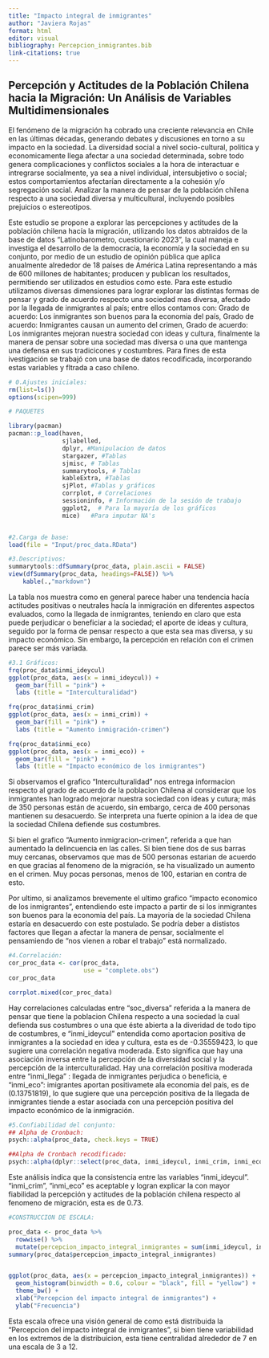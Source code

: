 ```yaml
---
title: "Impacto integral de inmigrantes"
author: "Javiera Rojas"
format: html
editor: visual
bibliography: Percepcion_inmigrantes.bib
link-citations: true 
---
```


## Percepción y Actitudes de la Población Chilena hacia la Migración: Un Análisis de Variables Multidimensionales

El fenómeno de la migración ha cobrado una creciente relevancia en Chile en las últimas décadas, generando debates y discusiones en torno a su impacto en la sociedad. La diversidad social a nivel socio-cultural, politica y economicamente llega afectar a una sociedad determinada, sobre todo genera complicaciones y conflictos sociales a la hora de interactuar e intregrarse socialmente, ya sea a nivel individual, intersubjetivo o social; estos comportamientos afectarían directamente a la cohesión y/o segregación social. Analizar la manera de pensar de la población chilena respecto a una sociedad diversa y multicultural, incluyendo posibles prejuicios o estereotipos.

Este estudio se propone a explorar las percepciones y actitudes de la población chilena hacía la migración, utilizando los datos abtraidos de la base de datos "Latinobarometro, cuestionario 2023", la cual maneja e investiga el desarrollo de la democracia, la economía y la sociedad en su conjunto, por medio de un estudio de opinión pública que aplica anualmente alrededor de 18 países de América Latina representando a más de 600 millones de habitantes; producen y publican los resultados, permitiendo ser utilizados en estudios como este. Para este estudio utilizamos diversas dimensiones para lograr explorar las distintas formas de pensar y grado de acuerdo respecto una sociedad mas diversa, afectado por la llegada de inmigrantes al país; entre ellos contamos con: Grado de acuerdo: Los inmigrantes son buenos para la economia del país, Grado de acuerdo: Inmigrantes causan un aumento del crimen, Grado de acuerdo: Los inmigrantes mejoran nuestra sociedad con ideas y cultura, finalmente la manera de pensar sobre una sociedad mas diversa o una que mantenga una defensa en sus tradicicones y costumbres. Para fines de esta ivestigación se trabajó con una base de datos recodificada, incorporando estas variables y fltrada a caso chileno.

```r
# 0.Ajustes iniciales:
rm(list=ls())
options(scipen=999)
```

```r
# PAQUETES

library(pacman)
pacman::p_load(haven,
               sjlabelled,
               dplyr, #Manipulacion de datos
               stargazer, #Tablas
               sjmisc, # Tablas
               summarytools, # Tablas
               kableExtra, #Tablas
               sjPlot, #Tablas y gráficos
               corrplot, # Correlaciones
               sessioninfo, # Información de la sesión de trabajo
               ggplot2,  # Para la mayoría de los gráficos
               mice)   #Para imputar NA's



```

```r
#2.Carga de base:
load(file = "Input/proc_data.RData")
```

```r
#3.Descriptivos:
summarytools::dfSummary(proc_data, plain.ascii = FALSE)
view(dfSummary(proc_data, headings=FALSE)) %>%
    kable(.,"markdown")
```

La tabla nos muestra como en general parece haber una tendencia hacía actitudes positivas o neutrales hacía la inmigración en diferentes aspectos evaluados, como la llegada de inmigrantes, teniendo en claro que esta puede perjudicar o beneficiar a la sociedad; el aporte de ideas y cultura, seguido por la forma de pensar respecto a que esta sea mas diversa, y su impacto económico. Sin embargo, la percepción en relación con el crimen parece ser más variada.

```r
#3.1 Gráficos:
frq(proc_data$inmi_ideycul)
ggplot(proc_data, aes(x = inmi_ideycul)) +
  geom_bar(fill = "pink") + 
  labs (title = "Interculturalidad")

frq(proc_data$inmi_crim)
ggplot(proc_data, aes(x = inmi_crim)) +
  geom_bar(fill = "pink") + 
  labs (title = "Aumento inmigración-crimen")

frq(proc_data$inmi_eco)
ggplot(proc_data, aes(x = inmi_eco)) +
  geom_bar(fill = "pink") + 
  labs (title = "Impacto económico de los inmigrantes")
```

Si observamos el grafico "Interculturalidad" nos entrega informacion respecto al grado de acuerdo de la poblacion Chilena al considerar que los inmigrantes han logrado mejorar nuestra sociedad con ideas y cutura; más de 350 personas están de acuerdo, sin embargo, cerca de 400 personas mantienen su desacuerdo. Se interpreta una fuerte opinion a la idea de que la sociedad Chilena defiende sus costumbres.

Si bien el grafico "Aumento inmigracion-crimen", referida a que han aumentado la delincuencia en las calles. Si bien tiene dos de sus barras muy cercanas, observamos que mas de 500 personas estarian de acuerdo en que gracias al fenomeno de la migración, se ha visualizado un aumento en el crimen. Muy pocas personas, menos de 100, estarian en contra de esto.

Por ultimo, si analizamos brevemente el ultimo grafico "impacto economico de los inmigrantes", entendiendo este impacto a partir de si los inmigrantes son buenos para la economia del país. La mayoria de la sociedad Chilena estaría en desacuerdo con este postulado. Se podría deber a dististos factores que llegan a afectar la manera de pensar, socialmente el pensamiendo de "nos vienen a robar el trabajo" está normalizado.

```r
#4.Correlación:
cor_proc_data <- cor(proc_data,
                     use = "complete.obs")
cor_proc_data

corrplot.mixed(cor_proc_data)

```

Hay correlaciones calculadas entre "soc_diversa" referida a la manera de pensar que tiene la poblacion Chilena respecto a una sociedad la cual defienda sus costumbres o una que éste abierta a la diveridad de todo tipo de costumbres, e "inmi_ideycul" entendida como aportacion positiva de inmigrantes a la sociedad en idea y cultura, esta es de -0.35559423, lo que sugiere una correlación negativa moderada. Esto significa que hay una asociación inversa entre la percepción de la diversidad social y la percepción de la interculturalidad.
Hay una correlación positiva moderada entre "inmi_llega" : llegada de inmigrantes perjudica o beneficia, e "inmi_eco": imigrantes aportan positivamete ala economia del país, es de (0.13751819), lo que sugiere que una percepción positiva de la llegada de inmigrantes tiende a estar asociada con una percepción positiva del impacto económico de la inmigración.

```r
#5.Confiabilidad del conjunto:
## Alpha de Cronbach:
psych::alpha(proc_data, check.keys = TRUE)

##Alpha de Cronbach recodificado:
psych::alpha(dplyr::select(proc_data, inmi_ideycul, inmi_crim, inmi_eco),check.keys = TRUE)

```

Este análisis indica que la consistencia entre las variables "inmi_ideycul". "inmi_crim", "inmi_eco" es aceptable y logran explicar la con mayor fiabilidad la percepción y actitudes de la población chilena respecto al fenomeno de migración, esta es de 0.73.

```r
#CONSTRUCCION DE ESCALA:

proc_data <- proc_data %>% 
  rowwise() %>% 
  mutate(percepcion_impacto_integral_inmigrantes = sum(inmi_ideycul, inmi_crim, inmi_eco))
summary(proc_data$percepcion_impacto_integral_inmigrantes)


ggplot(proc_data, aes(x = percepcion_impacto_integral_inmigrantes)) +
  geom_histogram(binwidth = 0.6, colour = "black", fill = "yellow") +  
  theme_bw() +
  xlab("Percepcion del impacto integral de inmigrantes") +
  ylab("Frecuencia")
```

Esta escala ofrece una visión general de como está distribuida la "Percepcion del impacto integral de inmigrantes", si bien tiene variabilidad en los extremos de la distribuicion, esta tiene centralidad alrededor de 7 en una escala de 3 a 12.
